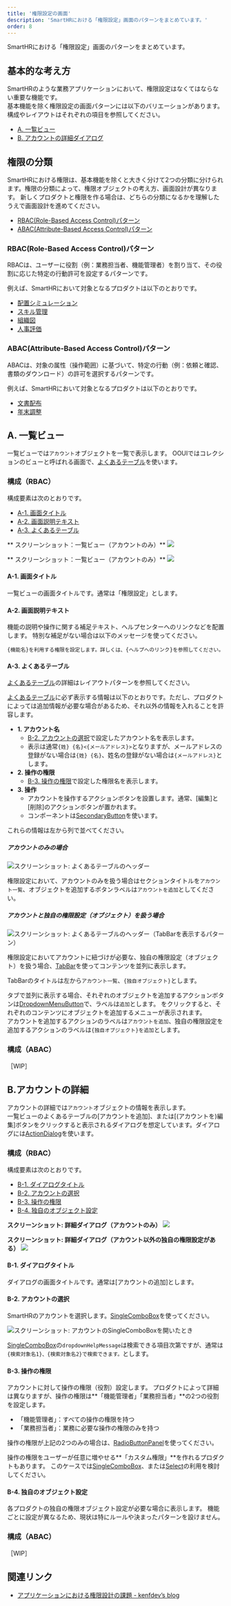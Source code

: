 ```yaml
---
title: '権限設定の画面'
description: 'SmartHRにおける「権限設定」画面のパターンをまとめています。'
order: 8
---
```


SmartHRにおける「権限設定」画面のパターンをまとめています。

## 基本的な考え方

SmartHRのような業務アプリケーションにおいて、権限設定はなくてはならない重要な機能です。  
基本機能を除く権限設定の画面パターンには以下のバリエーションがあります。
構成やレイアウトはそれぞれの項目を参照してください。

- [A. 一覧ビュー](#h2-2)
- [B. アカウントの詳細ダイアログ](#h2-3)

## 権限の分類
SmartHRにおける権限は、基本機能を除くと大きく分けて2つの分類に分けられます。権限の分類によって、権限オブジェクトの考え方、画面設計が異なります。
新しくプロダクトと権限を作る場合は、どちらの分類になるかを理解したうえで画面設計を進めてください。

- [RBAC(Role-Based Access Control)パターン](#h3-0)
- [ABAC(Attribute-Based Access Control)パターン](#h3-1)

### RBAC(Role-Based Access Control)パターン

RBACは、ユーザーに役割（例：業務担当者、機能管理者）を割り当て、その役割に応じた特定の行動許可を設定するパターンです。

例えば、SmartHRにおいて対象となるプロダクトは以下のとおりです。

* [配置シミュレーション](https://smarthr.jp/function/simulation/)
* [スキル管理](https://smarthr.jp/function/skill/)
* [組織図](https://smarthr.jp/function/organization/)
* [人事評価](https://smarthr.jp/function/evaluation/)

### ABAC(Attribute-Based Access Control)パターン

ABACは、対象の属性（操作範囲）に基づいて、特定の行動（例：依頼と確認、書類のダウンロード）の許可を選択するパターンです。

例えば、SmartHRにおいて対象となるプロダクトは以下のとおりです。

* [文書配布](https://smarthr.jp/function/distribution/)
* [年末調整](https://smarthr.jp/function/nc/)


## A. 一覧ビュー

一覧ビューでは`アカウント`オブジェクトを一覧で表示します。
OOUIではコレクションのビューと呼ばれる画面で、[よくあるテーブル](/products/design-patterns/smarthr-table/)を使います。

### 構成（RBAC）

構成要素は次のとおりです。

- [A-1. 画面タイトル](#h4-0)
- [A-2. 画面説明テキスト](#h4-1)
- [A-3. よくあるテーブル](#h4-2)

** スクリーンショット：一覧ビュー（アカウントのみ）**
![](./images/admin-screen/admin-screen-admin1.png)

** スクリーンショット：一覧ビュー（アカウントのみ）**
![](./images/admin-screen/admin-screen-admin2.png)

#### A-1. 画面タイトル

一覧ビューの画面タイトルです。通常は「権限設定」とします。

#### A-2. 画面説明テキスト

機能の説明や操作に関する補足テキスト、ヘルプセンターへのリンクなどを配置します。
特別な補足がない場合は以下のメッセージを使ってください。

`{機能名}を利用する権限を設定します。詳しくは、{ヘルプへのリンク}を参照してください。`

#### A-3. よくあるテーブル

[よくあるテーブル](/products/design-patterns/smarthr-table/)の詳細はレイアウトパターンを参照してください。

[よくあるテーブル](/products/design-patterns/smarthr-table/)に必ず表示する情報は以下のとおりです。ただし、プロダクトによっては追加情報が必要な場合があるため、それ以外の情報を入れることを許容します。

* **1. アカウント名**
  * [B-2. アカウントの選択](#h4-4)で設定したアカウント名を表示します。
  * 表示は通常`{姓} {名}<{メールアドレス}>`となりますが、メールアドレスの登録がない場合は`{姓} {名}`、姓名の登録がない場合は`{メールアドレス}`とします。
* **2. 操作の権限**
  * [B-3. 操作の権限](#h4-5)で設定した権限名を表示します。
* **3. 操作**
  * アカウントを操作するアクションボタンを設置します。通常、[編集]と[削除]のアクションボタンが置かれます。
  * コンポーネントは[SecondaryButton](/products/components/button/)を使います。

これらの情報は左から列で並べてください。

##### アカウントのみの場合

![スクリーンショット: よくあるテーブルのヘッダー](./images/admin-screen/admin-screen-admin1-heading.png)

権限設定において、アカウントのみを扱う場合はセクションタイトルを`アカウント一覧`、オブジェクトを追加するボタンラベルは`アカウントを追加`としてください。

##### アカウントと独自の権限設定（オブジェクト）を扱う場合

![スクリーンショット: よくあるテーブルのヘッダー（TabBarを表示するパターン）](./images/admin-screen/admin-screen-admin2-heading.png)

権限設定においてアカウントに紐づけが必要な、独自の権限設定（オブジェクト）を扱う場合、[TabBar](/products/components/tab-bar/)を使ってコンテンツを並列に表示します。

TabBarのタイトルは左から`アカウント一覧`、`{独自オブジェクト}`とします。

タブで並列に表示する場合、それぞれのオブジェクトを追加するアクションボタンは[DropdownMenuButton](/products/components/dropdown/dropdown-menu-button/)で、ラベルは`追加`とします。
をクリックすると、それぞれのコンテンツにオブジェクトを追加するメニューが表示されます。  
アカウントを追加するアクションのラベルは`アカウントを追加`、独自の権限設定を追加するアクションのラベルは`{独自オブジェクト}を追加`とします。

### 構成（ABAC）

［WIP］

## B.アカウントの詳細

アカウントの詳細では`アカウント`オブジェクトの情報を表示します。  
一覧ビューのよくあるテーブルの[アカウントを追加]、または[(アカウントを)編集]ボタンをクリックすると表示されるダイアログを想定しています。ダイアログには[ActionDialog](/products/components/dialog/#h3-1)を使います。


### 構成（RBAC）

構成要素は次のとおりです。

- [B-1. ダイアログタイトル](#h4-3)
- [B-2. アカウントの選択](#h4-4)
- [B-3. 操作の権限](#h4-5)
- [B-4. 独自のオブジェクト設定](#h4-6)

**スクリーンショット: 詳細ダイアログ（アカウントのみ）**
![](./images/admin-screen/admin-screen-admin1-dialog.png)

**スクリーンショット: 詳細ダイアログ（アカウント以外の独自の権限設定がある）**
![](./images/admin-screen/admin-screen-admin2-dialog.png)

#### B-1. ダイアログタイトル

ダイアログの画面タイトルです。通常は[アカウントの追加]とします。

#### B-2. アカウントの選択

SmartHRのアカウントを選択します。[SingleComboBox](/products/components/combo-box/)を使ってください。

![スクリーンショット: アカウントのSingleComboBoxを開いたとき](./images/admin-screen/admin-screen-dialog-account.png)

[SingleComboBox](/products/components/combo-box/)の`dropdownHelpMessage`は検索できる項目次第ですが、通常は`{検索対象名1}、{検索対象名2}で検索できます。`とします。

#### B-3. 操作の権限

アカウントに対して操作の権限（役割）設定します。
プロダクトによって詳細は異なりますが、操作の権限は**「機能管理者」「業務担当者」**の2つの役割を設定します。

- 「機能管理者」：すべての操作の権限を持つ
- 「業務担当者」：業務に必要な操作の権限のみを持つ

操作の権限が上記の2つのみの場合は、[RadioButtonPanel](/products/components/radio-button-panel/)を使ってください。

操作の権限をユーザーが任意に増やせる**「カスタム権限」**を作れるプロダクトもあります。
このケースでは[SingleComboBox](/products/components/combo-box/)、または[Select](/products/components/select/)の利用を検討してください。

#### B-4.  独自のオブジェクト設定

各プロダクトの独自の権限オブジェクト設定が必要な場合に表示します。
機能ごとに設定が異なるため、現状は特にルールや決まったパターンを設けません。


### 構成（ABAC）

［WIP］


## 関連リンク

- [アプリケーションにおける権限設計の課題 - kenfdev’s blog](https://kenfdev.hateblo.jp/entry/2020/01/13/115032)
